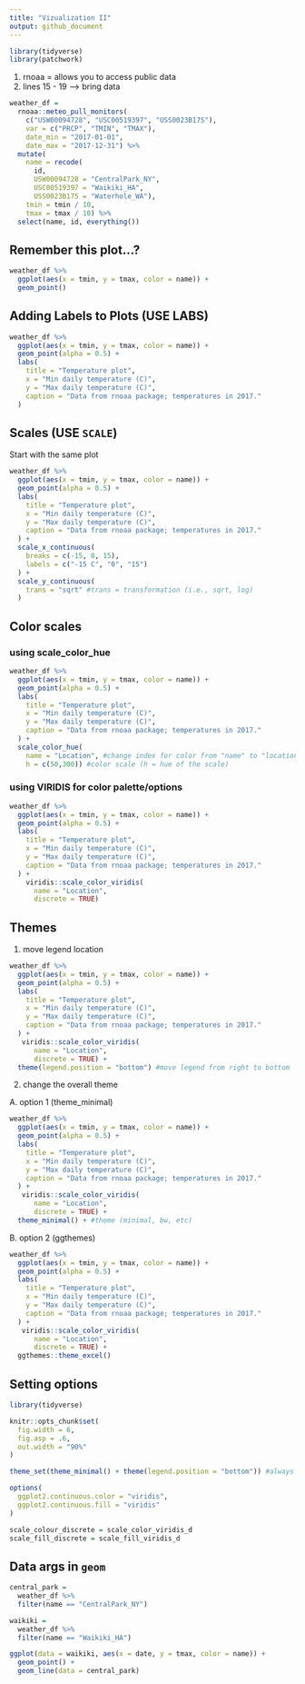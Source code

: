 ```yaml
---
title: "Vizualization II"
output: github_document
---
```


```r
library(tidyverse)
library(patchwork)
```

1. rnoaa = allows you to access public data
2. lines 15 - 19 --> bring data

```r
weather_df = 
  rnoaa::meteo_pull_monitors(
    c("USW00094728", "USC00519397", "USS0023B17S"),
    var = c("PRCP", "TMIN", "TMAX"), 
    date_min = "2017-01-01",
    date_max = "2017-12-31") %>%
  mutate(
    name = recode(
      id, 
      USW00094728 = "CentralPark_NY", 
      USC00519397 = "Waikiki_HA",
      USS0023B17S = "Waterhole_WA"),
    tmin = tmin / 10,
    tmax = tmax / 10) %>%
  select(name, id, everything())
```

## Remember this plot...?

```r
weather_df %>% 
  ggplot(aes(x = tmin, y = tmax, color = name)) +
  geom_point()
```

## Adding Labels to Plots (USE LABS)

```r
weather_df %>% 
  ggplot(aes(x = tmin, y = tmax, color = name)) +
  geom_point(alpha = 0.5) +
  labs(
    title = "Temperature plot",
    x = "Min daily temperature (C)",
    y = "Max daily temperature (C)",
    caption = "Data from rnoaa package; temperatures in 2017."
  )
```

## Scales (USE `SCALE`)

Start with the same plot

```r
weather_df %>% 
  ggplot(aes(x = tmin, y = tmax, color = name)) +
  geom_point(alpha = 0.5) +
  labs(
    title = "Temperature plot",
    x = "Min daily temperature (C)",
    y = "Max daily temperature (C)",
    caption = "Data from rnoaa package; temperatures in 2017."
  ) +
  scale_x_continuous(
    breaks = c(-15, 0, 15),
    labels = c("-15 C", "0", "15")
  ) +
  scale_y_continuous(
    trans = "sqrt" #trans = transformation (i.e., sqrt, log)
  )
```

## Color scales

### using scale_color_hue
```r
weather_df %>% 
  ggplot(aes(x = tmin, y = tmax, color = name)) +
  geom_point(alpha = 0.5) +
  labs(
    title = "Temperature plot",
    x = "Min daily temperature (C)",
    y = "Max daily temperature (C)",
    caption = "Data from rnoaa package; temperatures in 2017."
  ) +
  scale_color_hue(
    name = "Location", #change index for color from "name" to "locations"
    h = c(50,300)) #color scale (h = hue of the scale)
```

### using VIRIDIS for color palette/options
```r
weather_df %>% 
  ggplot(aes(x = tmin, y = tmax, color = name)) +
  geom_point(alpha = 0.5) +
  labs(
    title = "Temperature plot",
    x = "Min daily temperature (C)",
    y = "Max daily temperature (C)",
    caption = "Data from rnoaa package; temperatures in 2017."
  ) +
    viridis::scale_color_viridis(
      name = "Location",
      discrete = TRUE)

```

## Themes
1. move legend location
```r
weather_df %>% 
  ggplot(aes(x = tmin, y = tmax, color = name)) +
  geom_point(alpha = 0.5) +
  labs(
    title = "Temperature plot",
    x = "Min daily temperature (C)",
    y = "Max daily temperature (C)",
    caption = "Data from rnoaa package; temperatures in 2017."
  ) +
   viridis::scale_color_viridis(
      name = "Location",
      discrete = TRUE) +
  theme(legend.position = "bottom") #move legend from right to bottom
```

2. change the overall theme

A. option 1 (theme_minimal)
```r
weather_df %>% 
  ggplot(aes(x = tmin, y = tmax, color = name)) +
  geom_point(alpha = 0.5) +
  labs(
    title = "Temperature plot",
    x = "Min daily temperature (C)",
    y = "Max daily temperature (C)",
    caption = "Data from rnoaa package; temperatures in 2017."
  ) +
   viridis::scale_color_viridis(
      name = "Location",
      discrete = TRUE) +
  theme_minimal() + #theme (minimal, bw, etc)
```

B. option 2 (ggthemes)
```r
weather_df %>% 
  ggplot(aes(x = tmin, y = tmax, color = name)) +
  geom_point(alpha = 0.5) +
  labs(
    title = "Temperature plot",
    x = "Min daily temperature (C)",
    y = "Max daily temperature (C)",
    caption = "Data from rnoaa package; temperatures in 2017."
  ) +
   viridis::scale_color_viridis(
      name = "Location",
      discrete = TRUE) +
  ggthemes::theme_excel()
```

## Setting options

```r
library(tidyverse)

knitr::opts_chunk$set(
  fig.width = 6,
  fig.asp = .6,
  out.width = "90%"
)

theme_set(theme_minimal() + theme(legend.position = "bottom")) #always do this everyhwere

options(
  ggplot2.continuous.color = "viridis",
  ggplot2.continuous.fill = "viridis"
)

scale_colour_discrete = scale_color_viridis_d
scale_fill_discrete = scale_fill_viridis_d

```

## Data args in `geom`

```r
central_park =
  weather_df %>% 
  filter(name == "CentralPark_NY")

waikiki =
  weather_df %>% 
  filter(name == "Waikiki_HA")

ggplot(data = waikiki, aes(x = date, y = tmax, color = name)) +
  geom_point() +
  geom_line(data = central_park)
```

